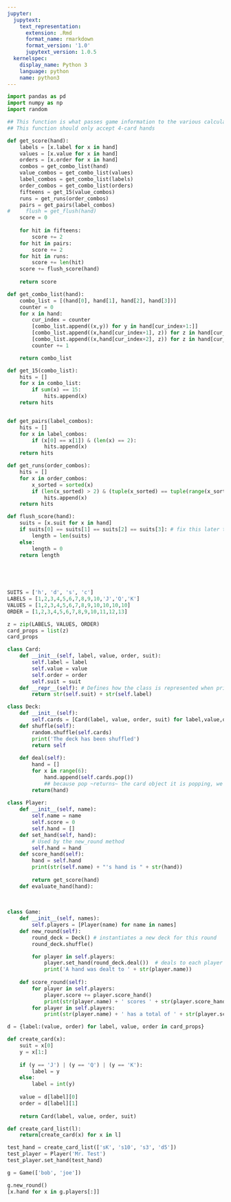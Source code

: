 ```yaml
---
jupyter:
  jupytext:
    text_representation:
      extension: .Rmd
      format_name: rmarkdown
      format_version: '1.0'
      jupytext_version: 1.0.5
  kernelspec:
    display_name: Python 3
    language: python
    name: python3
---
```


```python
import pandas as pd
import numpy as np
import random
```

```python
## This function is what passes game information to the various calculation functions, which return "hits"
## This function should only accept 4-card hands

def get_score(hand):
    labels = [x.label for x in hand]
    values = [x.value for x in hand]
    orders = [x.order for x in hand]
    combos = get_combo_list(hand)
    value_combos = get_combo_list(values)
    label_combos = get_combo_list(labels)
    order_combos = get_combo_list(orders)
    fifteens = get_15(value_combos)
    runs = get_runs(order_combos)
    pairs = get_pairs(label_combos)
#     flush = get_flush(hand)
    score = 0
    
    for hit in fifteens:
        score += 2
    for hit in pairs:
        score += 2
    for hit in runs:
        score += len(hit)
    score += flush_score(hand)
        
    return score
```

```python
def get_combo_list(hand):
    combo_list = [(hand[0], hand[1], hand[2], hand[3])]
    counter = 0
    for x in hand:
        cur_index = counter
        [combo_list.append((x,y)) for y in hand[cur_index+1:]]
        [combo_list.append((x,hand[cur_index+1], z)) for z in hand[cur_index+2:]]
        [combo_list.append((x,hand[cur_index+2], z)) for z in hand[cur_index+3:]]
        counter += 1

    return combo_list
```

```python
def get_15(combo_list):
    hits = []
    for x in combo_list:
        if sum(x) == 15:
            hits.append(x)
    return hits


def get_pairs(label_combos):
    hits = []
    for x in label_combos:
        if (x[0] == x[1]) & (len(x) == 2):
            hits.append(x)
    return hits

def get_runs(order_combos):
    hits = []
    for x in order_combos:
        x_sorted = sorted(x)
        if (len(x_sorted) > 2) & (tuple(x_sorted) == tuple(range(x_sorted[0],x_sorted[-1]+1))):
            hits.append(x)
    return hits

def flush_score(hand):
    suits = [x.suit for x in hand]
    if suits[0] == suits[1] == suits[2] == suits[3]: # fix this later to account for 5-card flush
        length = len(suits)
    else:
        length = 0
    return length
        


        
```

```python
SUITS = ['h', 'd', 's', 'c']
LABELS = [1,2,3,4,5,6,7,8,9,10,'J','Q','K']
VALUES = [1,2,3,4,5,6,7,8,9,10,10,10,10]
ORDER = [1,2,3,4,5,6,7,8,9,10,11,12,13]

z = zip(LABELS, VALUES, ORDER)
card_props = list(z)
card_props

class Card:
    def __init__(self, label, value, order, suit):
        self.label = label
        self.value = value
        self.order = order
        self.suit = suit
    def __repr__(self): # Defines how the class is represented when printed
        return str(self.suit) + str(self.label)

class Deck:
    def __init__(self):
        self.cards = [Card(label, value, order, suit) for label,value,order in card_props for suit in SUITS]
    def shuffle(self):
        random.shuffle(self.cards)
        print('The deck has been shuffled')
        return self
    
    def deal(self):
        hand = []
        for x in range(6):
            hand.append(self.cards.pop()) 
            ## because pop ~returns~ the card object it is popping, we can call append on it right away
        return(hand)
    
class Player:
    def __init__(self, name):
        self.name = name
        self.score = 0
        self.hand = []
    def set_hand(self, hand):
        # Used by the new_round method
        self.hand = hand
    def score_hand(self):
        hand = self.hand
        print(str(self.name) + "'s hand is " + str(hand))
        
        return get_score(hand)
    def evaluate_hand(hand):
        
        
        
class Game:
    def __init__(self, names):
        self.players = [Player(name) for name in names]
    def new_round(self):
        round_deck = Deck() # instantiates a new deck for this round
        round_deck.shuffle()

        for player in self.players:
            player.set_hand(round_deck.deal())  # deals to each player from the shuffled round deck
            print('A hand was dealt to ' + str(player.name))
            
    def score_round(self):
        for player in self.players:
            player.score += player.score_hand()
            print(str(player.name) + ' scores ' + str(player.score_hand()) + ' points')
        for player in self.players:
            print(str(player.name) + ' has a total of ' + str(player.score) + ' points')
```

```python
d = {label:(value, order) for label, value, order in card_props}

def create_card(x):
    suit = x[0]
    y = x[1:]
    
    if (y == 'J') | (y == 'Q') | (y == 'K'):
        label = y
    else:
        label = int(y)
    
    value = d[label][0]
    order = d[label][1]
    
    return Card(label, value, order, suit)

def create_card_list(l):
    return[create_card(x) for x in l]
```

```python
test_hand = create_card_list(['sK', 's10', 's3', 'd5'])
test_player = Player('Mr. Test')
test_player.set_hand(test_hand)
```

```python
g = Game(['bob', 'joe'])
```

```python
g.new_round()
[x.hand for x in g.players[:]]
```

```python

```

```python

```
